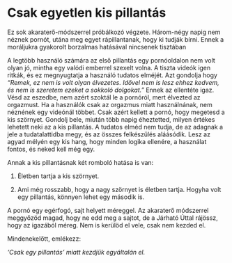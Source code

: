 # Csak egyetlen kis pillantás

Ez sok akaraterő-módszerrel próbálkozó végzete. Három-négy napig nem néznek pornót, utána meg egyet rápillantanak, hogy ki tudják bírni. Ennek a moráljukra gyakorolt borzalmas hatásával nincsenek tisztában

A legtöbb használó számára az első pillantás egy pornóoldalon nem  volt olyan jó, mintha egy valódi emberrel szexelt volna. A tiszta videók igen ritkák, és ez megnyugtatja a használó tudatos elméjét. Azt gondolja hogy *“Remek, ez nem is volt olyan élvezetes. Idővel nem is lesz ehhez kedvem, és nem is szeretem ezeket a sokkoló dolgokat.”* Ennek az ellentéte igaz. Vésd az eszedbe, nem azért szoktál le a pornóról, mert élvezted az orgazmust. Ha a használók csak az orgazmus miatt használnának, nem néznének egy videónál többet. Csak azért kellett a pornó, hogy megetesd a kis szörnyet. Gondolj bele, miután több napig éheztetted, milyen értékes lehetett neki az a kis pillantás. A tudatos elméd nem tudja, de az adagnak a jele a tudatalattidba megy, és az összes felkészülés aláásódik. Lesz az agyad mélyén egy kis hang, hogy minden logika ellenére, a használat fontos, és neked kell még egy.

Annak a kis pillantásnak két romboló hatása is van:

1.    Életben tartja a kis szörnyet.

2.    Ami még rosszabb, hogy a nagy szörnyet is életben tartja. Hogyha volt egy pillantás, könnyen lehet egy második is.

A pornó egy egérfogó, sajt helyett méreggel. Az akaraterő módszerrel meggyőzöd magad, hogy ne edd meg a sajtot, de a Járható Úttal rájössz, hogy az igazából méreg. Nem is kerülöd el vele, csak nem kezded el. 

Mindenekelőtt, emlékezz:

*'Csak egy pillantás' miatt kezdjük egyáltalán el.*
